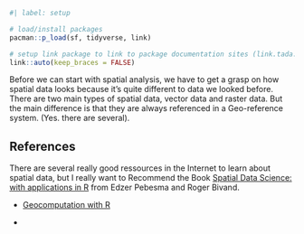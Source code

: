 
```r
#| label: setup

# load/install packages
pacman::p_load(sf, tidyverse, link)

# setup link package to link to package documentation sites (link.tada.science/index.html)
link::auto(keep_braces = FALSE)


```

Before we can start with spatial analysis, we have to get a grasp on how spatial data looks because it's quite different to data we looked before.
There are two main types of spatial data, vector data and raster data. But the main difference is that they are always referenced in a Geo-reference system. (Yes. there are several). 

## References
There are several really good ressources in the Internet to learn about spatial data, but I really want to Recommend the Book [Spatial Data Science: with applications in R](https://r-spatial.org/book/) from Edzer Pebesma and Roger Bivand. 

- [Geocomputation with R](https://r.geocompx.org/)

- 